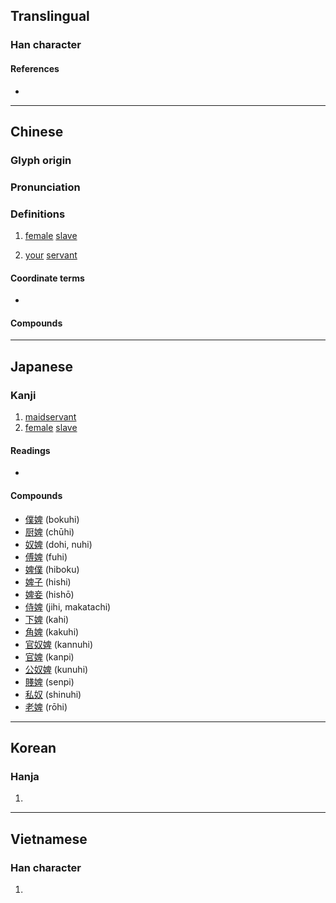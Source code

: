 {{character info}}
==Translingual==

===Han character===
{{Han char|rn=38|rad=女|as=08|sn=11|four=46440|canj=VHWJ|ids=⿰女卑}}

====References====
* {{Han ref|kx=0265.100|dkj=06428|dj=0532.080|hdz=21059.140|uh=5A62|ud=23138|bh=B141|bd=45377}}

----

==Chinese==
{{zh-forms}}

===Glyph origin===
{{Han etym}}

===Pronunciation===
{{zh-pron
|m=bì,bèi,1nb=standard,2nb=variant in Taiwan
|c=pei5
|mn=pī
|mn-t=bi6
|mc=y
|oc=y
|cat=
}}

===Definitions===
{{zh-hanzi}}

# [[female]] [[slave]]
#: {{zh-x|ref=Zhanguoce|^@威 ^王 勃然 怒 曰：『叱 嗟！而 母 婢 也。』|King Wei furiously responded: "To hell with you! Son of a '''slave-girl'''."}}
# {{lb|zh|humble}} {{n-g|Self-designation used by females in ancient China:}} [[your]] [[servant]]

====Coordinate terms====
* {{sense|slave}} {{q|male}} {{zh-l|僕}}

====Compounds====
{{zh-der|僮婢|呼奴使婢|女婢|奴婢|奴脣婢舌|奴顏婢睞|奴顏婢膝|婢作夫人|婢僕|婢女|婢妮|婢妾|婢子|婢學夫人|婢膝奴顏|媵婢|官婢|家生婢|灶下婢|爨婢|童婢|老婢|賤婢|金奴銀婢}}

----

==Japanese==

===Kanji===
{{ja-kanji|grade=|rs=女08}}

# [[maidservant]]
#[[female]] [[slave]]

====Readings====
* {{ja-readings
|goon=び
|kanon=ひ
|kun=はしため}}

====Compounds====
* [[僕婢]] (bokuhi)
* [[厨婢]] (chūhi)
* [[奴婢]] (dohi, nuhi)
* [[傅婢]] (fuhi)
* [[婢僕]] (hiboku)
* [[婢子]] (hishi)
* [[婢妾]] (hishō)
* [[侍婢]] (jihi, makatachi)
* [[下婢]] (kahi)
* [[角婢]] (kakuhi)
* [[官奴婢]] (kannuhi)
* [[官婢]] (kanpi)
* [[公奴婢]] (kunuhi)
* [[賤婢]] (senpi)
* [[私奴]] (shinuhi)
* [[老婢]] (rōhi)

----

==Korean==

===Hanja===
{{ko-hanja|hangeul=비|rv=bi|mr=pi}}

# {{rfdef|ko|sort=女08}}

----

==Vietnamese==

===Han character===
{{vi-hantu|[[tì]]|rs=女08}}

# {{rfdef|vi|sort=女08}}